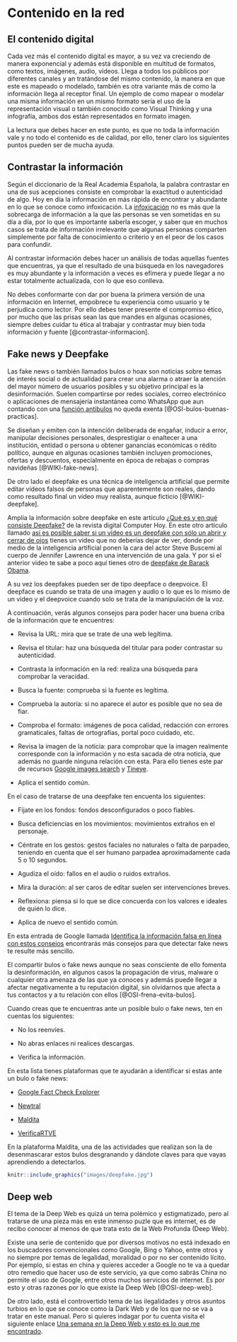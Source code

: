 # Contenido en la red

## El contenido digital

Cada vez más el contenido digital es mayor, a su vez va creciendo de manera exponencial y además está disponible en multitud de formatos, como textos, imágenes, audio, vídeos. Llega a todos los públicos por diferentes canales y an tratándose del mismo contenido, la manera en que este es mapeado o modelado,  también es otra variante más de como la información llega al receptor final. Un ejemplo de como mapear o modelar una misma información en un mismo formato sería el uso de la representación visual o también conocido como Visual Thinking y una infografía, ambos dos están representados en formato imagen.

La lectura que debes hacer en este punto, es que no toda la información vale y no todo el contenido es de calidad, por ello, tener claro los siguientes puntos pueden ser de mucha ayuda.

## Contrastar la información

Según el diccionario de la Real Academia Española, la palabra contrastar en una de sus acepciones consiste en comprobar la exactitud o autenticidad de algo. Hoy en día la información en más rápida de encontrar y abundante en lo que se conoce como infoxicación. La [infoxicación](https://es.godaddy.com/blog/infoxicacion-causas-consecuencias/) no es más que la sobrecarga de información a la que las personas se ven sometidas en su día a día, por lo que es importante saberla escoger, y saber que en muchos casos se trata de información irrelevante que algunas personas comparten simplemente por falta de conocimiento o criterio y en el peor de los casos para confundir.

Al contrastar información debes hacer un análisis de todas aquellas fuentes que encuentras, ya que el resultado de una búsqueda en los navegadores es muy abundante y la información a veces es efímera y puede llegar a no estar totalmente actualizada, con lo que eso conlleva.

No debes conformarte con dar por buena la primera versión de una información en Internet, empobrece tu experiencia como usuario y te perjudica  como lector. Por ello debes tener presente el compromiso ético, por mucho que las prisas sean las que mandes en algunas ocasiones, siempre debes cuidar tu ética al trabajar y contrastar muy bien toda información y fuente [@contrastar-informacion].

## Fake news y Deepfake

Las fake news o también llamados bulos o hoax son noticias sobre temas de interés social o de actualidad para crear una alarma o atraer la atención del mayor número de usuarios posibles y  su objetivo principal es la desinformación. Suelen compartirse por redes sociales, correo electrónico o aplicaciones de mensajería instantánea como WhatsApp que aun contando con una [función antibulos](https://www.osi.es/es/actualidad/blog/2020/04/27/whatsapp-y-su-funcion-antibulos-descubrela) no queda exenta [@OSI-bulos-buenas-practicas].

Se diseñan y emiten con la intención deliberada de engañar, inducir a error, manipular decisiones personales, desprestigiar o enaltecer a una institución, entidad o persona u obtener ganancias económicas o rédito político, aunque en algunas ocasiones también incluyen promociones, ofertas y descuentos, especialmente en época de rebajas o compras navideñas [@WIKI-fake-news].

De otro lado el deepfake es una técnica de inteligencia artificial que permite editar vídeos falsos de personas que aparentemente son reales, dando como resultado final un vídeo muy realista, aunque ficticio [@WIKI-deepfake]. 

Amplia la información sobre deepfake en este artículo [¿Qué es y en qué consiste Deepfake?](https://computerhoy.com/reportajes/tecnologia/consiste-deepfake-446355) de la revista digital Computer Hoy. En este otro artículo llamado [así es posible saber si un vídeo es un deepfake con sólo un abrir y cerrar de ojos](https://www.xataka.com/inteligencia-artificial/posible-saber-video-deepfake-solo-abrir-cerrar-ojos-literalmente-quizas-eso-no-sea-suficiente) tienes un video que no deberías dejar de ver, donde por medio de la inteligencia artificial ponen la cara del actor Steve Buscemi al cuerpo de Jennifer Lawrence en una intervención de una gala. Y por si el anterior video te sabe a poco aquí tienes otro de [deepfake de Barack Obama](https://www.youtube.com/watch?v=cQ54GDm1eL0).

A su vez los deepfakes pueden ser de tipo deepface o deepvoice. El deepface es cuando se trata de una imagen y audio o lo que es lo mismo de un video y el deepvoice cuando solo se trata de la manipulación de la voz.
	
A continuación, verás algunos consejos para poder hacer una buena criba de la información que te encuentres:

- Revisa la URL: mira que se trate de una web legítima.

- Revisa el titular: haz una búsqueda del titular para poder contrastar su autenticidad.

- Contrasta la información en la red: realiza una búsqueda para comprobar la veracidad.  

- Busca la fuente: comprueba si la fuente es legítima.

- Comprueba la autoría: si no aparece el autor es posible que no sea de fiar.

- Comproba el formato: imágenes de poca calidad, redacción con errores gramaticales, faltas de ortografías, portal poco cuidado, etc.

- Revisa la imagen de la noticia: para comprobar que la imagen realmente corresponde con la información y no esta sacada de otra noticia, que además no guarde ninguna relación con esta. Para ello tienes este par de recursos [Google images search](https://www.google.es/imghp?hl=es) y [Tineye](https://tineye.com/).

- Aplica el sentido común.

En el caso de tratarse de una deepfake ten encuenta los siguientes:

- Fíjate en los fondos: fondos desconfigurados o poco fiables.

- Busca deficiencias en los movimientos: movimientos extraños en el personaje.

- Céntrate en los gestos: gestos faciales no naturales o falta de parpadeo, teniendo en cuenta que el ser humano parpadea aproximadamente cada 5 o 10 segundos.

- Agudiza el oído: fallos en el audio o ruidos extraños.

- Mira la duración: al ser caros de editar suelen ser intervenciones breves.

- Reflexiona: piensa si lo que se dice concuerda con los valores e ideales de quién lo dice.

- Aplica de nuevo el sentido común.

En esta entrada de Google llamada [Identifica la información falsa en línea con estos consejos](https://blog.google/products/news/consejos-verificacion-hechos/) encontrarás más consejos para que detectar fake news te resulte más sencillo.

El compartir bulos o fake news aunque no seas consciente de ello fomenta la desinformación, en algunos casos la propagación de virus, malware o cualquier otra amenaza de las que ya conoces y además puede llegar a afectar negativamente a tu reputación digital, sin olvidarnos que afecta a tus contactos y a tu relación con ellos [@OSI-frena-evita-bulos].

Cuando creas que te encuentras ante un posible bulo o fake news, ten en cuentas los siguientes:

- No los reenvíes.

- No abras enlaces ni realices descargas.

- Verifica la información.

En esta lista tienes plataformas que te ayudarán a identificar si estas ante un bulo o fake news:

- [Google Fact Check Explorer](https://toolbox.google.com/factcheck/explorer)

- [Newtral](https://www.newtral.es/zona-verificacion/fact-check/)

- [Maldita](https://maldita.es/malditobulo/1)

- [VerificaRTVE](https://www.rtve.es/noticias/verificartve/)

En la plataforma Maldita, una de las actividades que realizan son la de desenmascarar estos bulos desgranando y dándote claves para que vayas aprendiendo a detectarlos.

```r
knitr::include_graphics("images/deepfake.jpg")
```

## Deep web

El tema de la Deep Web es quizá un tema polémico y estigmatizado, pero al tratarse de una pieza más en este inmenso puzle que es internet, es de recibo conocer al menos de que trata esto de la Web Profunda (Deep Web).
	
Existe una serie de contenido que por diversos motivos no está indexado en los buscadores convencionales como Google, Bing o Yahoo, entre otros y no siempre por temas de legalidad, moralidad o por no ser contenido lícito. Por ejemplo, si estas en china y quieres acceder a Google no te va a quedar otro remedio que hacer uso de este servicio, ya que como sabrás China no permite el uso de Google, entre otros muchos servicios de internet. Es por esto y otras razones por lo que existe la Deep Web [@OSI-deep-web].

De otro lado, está el controvertido tema de las ilegalidades y otros asuntos turbios en lo que se conoce como la Dark Web y de los que no se va a tratar en este manual. Pero si quieres indagar por tu cuenta visita el siguiente enlace [Una semana en la Deep Web y esto es lo que me encontrado](https://www.xataka.com/analisis/una-semana-en-la-deep-web-esto-es-lo-que-me-he-encontrado).
